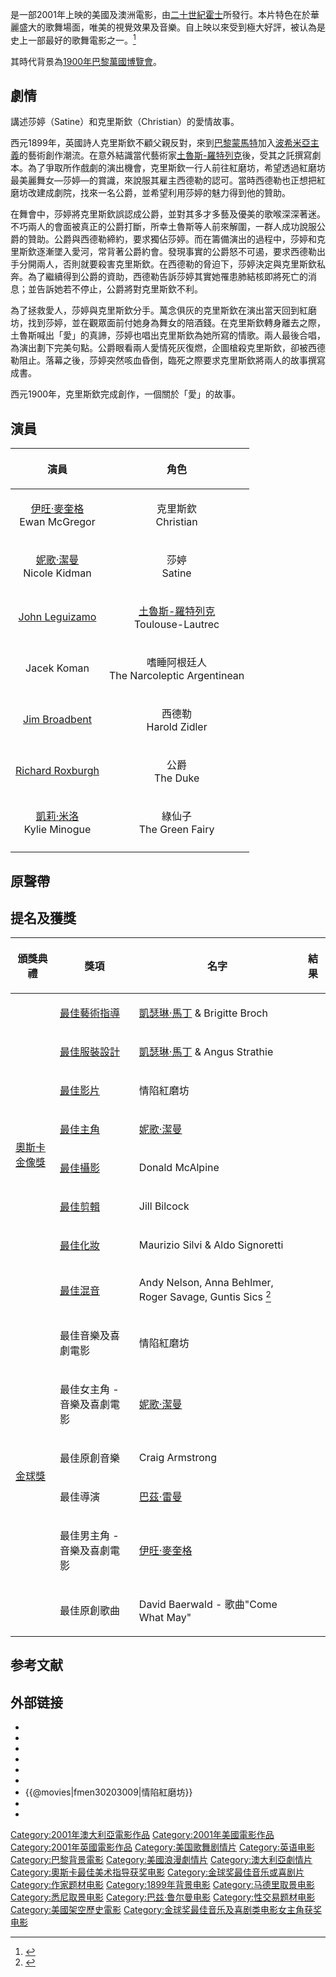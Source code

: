 {{noteTA
|T = zh-cn:梦断花都; zh-tw:紅磨坊; zh-hk:情陷紅磨坊;
|G1 = Movie
|G2 = Show
}}
{{Infobox Film
| name           = -{zh-cn:梦断花都; zh-tw:紅磨坊; zh-hk:情陷紅磨坊;}-
| original_name  = ''Moulin Rouge!''
| image          = Moulin rouge poster.jpg
| caption        = 
| director       = [[巴茲·雷曼|巴茲·雷曼]]
| producer       = 巴茲·雷曼<br />Fred Baron
| writer         = 巴茲·雷曼<br />Craig Pearce
| narrator       = 
| starring       = [[妮歌·潔曼|妮歌·潔曼]]<br />[[伊旺·麥奎格|伊旺·麥奎格]]<br />Jim Broadbent<br />Richard Roxburgh<br />John Leguizamo<br />[[凱莉·米洛|凱莉·米洛]]
| music          = Craig Armstrong<br />Marius de Vries
| cinematography = Donald McAlpine
| editing        = Jill Bilcock
| distributor    = [[二十世紀霍士|二十世紀霍士]]
| released       = {{flagicon|FRA}}2001年5月9日（康城影展）<br />{{flagicon|AUS}}2001年5月24日<br />{{flagicon|NZ}}2001年5月31日<br />{{flagicon|USA}}2001年6月1日<br />{{flagicon|UK}}2001年9月7日
| runtime        = 127 分鐘
| rating         = 
| country        = {{AUS}}<br />{{美國電影產地}}<br />{{英国电影}}
| language       = [[英語|英語]]
| budget         = 5200萬[[美元|美元]]
| gross          = 179,213,434[[美元|美元]]
| website        = 
| cn_name        = 梦断花都
| tw_name        = 紅磨坊
| hk_name        = 情陷紅磨坊
| amg_id         = 
| imdb_id        = 0203009
}}

{{作品名稱|name=''Moulin Rouge!''|hk=情陷紅磨坊|tw=紅磨坊|cn=梦断花都}}是一部2001年上映的美國及澳洲電影，由[[二十世紀霍士|二十世紀霍士]]所發行。本片特色在於華麗盛大的歌舞場面，唯美的視覺效果及音樂。自上映以來受到極大好評，被认為是史上一部最好的歌舞電影之一。<ref>{{cite news |title=90歲Lois Smith成東尼獎史上年紀最大得獎者 Aaron獲封音樂劇帝 |url=https://www.singtaousa.com/2021-09-27/90%E6%AD%B2lois-smith%E6%88%90%E6%9D%B1%E5%B0%BC%E7%8D%8E%E5%8F%B2%E4%B8%8A%E5%B9%B4%E7%B4%80%E6%9C%80%E5%A4%A7%E5%BE%97%E7%8D%8E%E8%80%85-aaron%E7%8D%B2%E5%B0%81%E9%9F%B3%E6%A8%82%E5%8A%87%E5%B8%9D/3662460 |accessdate=2021-10-22 |work=www.singtaousa.com |language=zh |archive-date=2021-10-26 |archive-url=https://web.archive.org/web/20211026030438/https://www.singtaousa.com/2021-09-27/90%E6%AD%B2lois-smith%E6%88%90%E6%9D%B1%E5%B0%BC%E7%8D%8E%E5%8F%B2%E4%B8%8A%E5%B9%B4%E7%B4%80%E6%9C%80%E5%A4%A7%E5%BE%97%E7%8D%8E%E8%80%85-aaron%E7%8D%B2%E5%B0%81%E9%9F%B3%E6%A8%82%E5%8A%87%E5%B8%9D/3662460 }}</ref>

其時代背景為[[1900年世界博覽會|1900年巴黎萬國博覽會]]。

==劇情==
講述莎婷（Satine）和克里斯欽（Christian）的愛情故事。

西元1899年，英國詩人克里斯欽不顧父親反對，來到[[巴黎|巴黎]][[蒙馬特|蒙馬特]]加入[[波希米亞主義|波希米亞主義]]的藝術創作潮流。在意外結識當代藝術家[[土魯斯-羅特列克|土魯斯-羅特列克]]後，受其之託撰寫劇本。為了爭取所作戲劇的演出機會，克里斯欽一行人前往紅磨坊，希望透過紅磨坊最美麗舞女—莎婷—的賞識，來說服其雇主西德勒的認可。當時西德勒也正想把紅磨坊改建成劇院，找來一名公爵，並希望利用莎婷的魅力得到他的贊助。

在舞會中，莎婷將克里斯欽誤認成公爵，並對其多才多藝及優美的歌喉深深著迷。不巧兩人的會面被真正的公爵打斷，所幸土魯斯等人前來解圍，一群人成功說服公爵的贊助。公爵與西德勒締約，要求獨佔莎婷。而在籌備演出的過程中，莎婷和克里斯欽逐漸墜入愛河，常背著公爵約會。發現事實的公爵怒不可遏，要求西德勒出手分開兩人，否則就要殺害克里斯欽。在西德勒的脅迫下，莎婷決定與克里斯欽私奔。為了繼續得到公爵的資助，西德勒告訴莎婷其實她罹患肺結核即將死亡的消息；並告訴她若不停止，公爵將對克里斯欽不利。

為了拯救愛人，莎婷與克里斯欽分手。萬念俱灰的克里斯欽在演出當天回到紅磨坊，找到莎婷，並在觀眾面前付她身為舞女的陪酒錢。在克里斯欽轉身離去之際，土魯斯喊出「愛」的真諦，莎婷也唱出克里斯欽為她所寫的情歌。兩人最後合唱，為演出劃下完美句點。公爵眼看兩人愛情死灰復燃，企圖槍殺克里斯欽，卻被西德勒阻止。落幕之後，莎婷突然咳血昏倒，臨死之際要求克里斯欽將兩人的故事撰寫成書。

西元1900年，克里斯欽完成創作，一個關於「愛」的故事。

== 演員 ==
{| class="wikitable"
|- align="center"
! 演員!! 角色
|-
| <center>[[伊旺·麥奎格|伊旺·麥奎格]]<br>Ewan McGregor|| <center>克里斯欽<br>Christian 
|-
| <center>[[妮歌·潔曼|妮歌·潔曼]]<br>Nicole Kidman|| <center>莎婷<br>Satine
|-
| <center>[[約翰·李古查摩|John Leguizamo]] || <center>[[亨利·德·土魯斯-羅特列克|土魯斯-羅特列克]]<br>Toulouse-Lautrec 
|-
| <center>Jacek Koman || <center>嗜睡阿根廷人<br>The Narcoleptic Argentinean 
|-
| <center>[[吉姆·布勞德本特|Jim Broadbent]] || <center>西德勒<br>Harold Zidler
|-
| <center>[[理查·羅森堡|Richard Roxburgh]] || <center>公爵<br>The Duke
|-
| <center>[[凱莉·米洛|凱莉·米洛]]<br>Kylie Minogue|| <center>綠仙子<br>The Green Fairy
|-
|}

== 原聲帶 ==
{{Tracklist
| collapsed       = 
| headline        = 《情陷紅磨坊》电影原声带
| extra_column    = 
| total_length    = 
| all_writing     = 
| all_lyrics      = 
| all_music       = 
| writing_credits = 
| arranger_credits = 
| lyrics_credits  = 
| music_credits   = 

| title1          ={{lang|en|Nature Boy}} 
| note1           = [[亨利·德·土魯斯-羅特列克|土魯斯-羅特列克]]
| writer1         = 
| lyrics1         = 
| music1          = 
| arranger1       = 
| extra1          = 

| title2          =The Sound of Music/{{lang|en|Children of the Revolution}} 
| note2           = 克里斯安、[[波希米亞主義|波希米亞人]]和 綠仙子
| writer2         = 
| lyrics2         = 
| music2          = 
| arranger2       = 
| extra2          =

| title3          =Zidler's Rap (The Can-Can)
| note3           = 西德勒、[[紅磨坊|紅磨坊]]舞者和顧客
| writer3         = 
| lyrics3         = 
| music3          = 
| arranger3       = 
| extra3          =

| title4          =Sparkling Diamonds
| note4           = 莎婷和[[紅磨坊|紅磨坊]]舞者
| writer4         = 
| lyrics4         = 
| music4          = 
| arranger4       =  
| extra4          =

| title5          ={{tsl|en|Rhythm of the Night (song)||Rhythm of the Night}} 
| note5           =紅磨坊舞者 
| writer5         = 
| lyrics5         = 
| music5          = 
| arranger5       = 
| extra5          =

| title6          = {{lang|en|Your Song}}
| note6           = 克里斯安
| writer6         = 
| lyrics6         = 
| music6          = 
| arranger6       = 
| extra6          =

| title7          = The Pitch (Spectacular Spectacular) 
| note7           = 西德勒、克里斯安, 莎婷、公爵和[[波希米亞主義|波希米亞人]]
| writer7         = 
| lyrics7         = 
| music7          = 
| arranger7       =  
| extra7          =

| title8          = {{lang|en|One Day I'll Fly Away}} 
| note8           = 莎婷
| writer8         = 
| lyrics8         = 
| music8          = 
| arranger8       = 
| extra8          =

| title9          = Elephant Love Medley 
| note9           = 克里斯安和莎婷
| writer9         = 
| lyrics9         = 
| music9          = 
| arranger9       = 
| extra9          =

| title10          = Gorecki  
| note10           = 莎婷
| writer10         = 
| lyrics10         = 
| music10          = 
| arranger10       = 
| extra10          =

| title11          = [[宛如處女_(歌曲)|Like A Virgin]] 
| note11           = 西德勒和公爵
| writer11         = 
| lyrics11         = 
| music11          = 
| arranger11       = 
| extra11          =

| title12          = {{tsl|en|Come What May (2001 song)||Come What May}}
| note12           = 克里斯安、莎婷和"Spectacular Spectacular表演者
| writer12         = 
| lyrics12         = 
| music12          = 
| arranger12       = 
| extra12          = 

| title13          = El Tango de Roxanne  
| note13           = The Argentine,克里斯安、莎婷和[[紅磨坊|紅磨坊]]舞者
| writer13         = 
| lyrics13         = 
| music13          = 
| arranger13       = 
| extra13          =

| title14          = Fool to Believe  
| note14           =莎婷和西德勒 
| writer14         = 
| lyrics14         = 
| music14          = 
| arranger14       = 
| extra14          =

| title15          = [[表演必须继续|The Show Must Go On]] 
| note15           = 西德勒、莎婷和[[紅磨坊|紅磨坊]]舞者
| writer15         = 
| lyrics15         = 
| music15          = 
| arranger15       = 
| extra15          =

| title16          = Hindi Sad Diamonds  
| note16           = Spectacular Spectacular表演者
| writer16         = 
| lyrics16         = 
| music16          = 
| arranger16       = 
| extra16          =

| title17          = Come What May (Reprise) 
| note17           = 克里斯安和莎婷
| writer17         = 
| lyrics17         = 
| music17          = 
| arranger17       = 
| extra17          = 

| title18          = Coup D'état (Finale) 
| note18           = Spectacular Spectacular表演者
| writer18         = 
| lyrics18         = 
| music18          = 
| arranger18       = 
| extra18          =

| title19          = Nature Boy (Reprise)
| note19           =[[亨利·德·土魯斯-羅特列克|土魯斯-羅特列克]]
| writer19         = 
| lyrics19         = 
| music19          = 
| arranger19       = 
| extra19          =
}}

== 提名及獲獎 ==
{| class="wikitable"
! 頒獎典禮
! 獎項
! 名字
! 結果
|-
|rowspan="8"| [[奧斯卡金像獎|奧斯卡金像獎]]|| [[奧斯卡最佳藝術指導|最佳藝術指導]]||[[凱瑟琳·馬丁|凱瑟琳·馬丁]] & Brigitte Broch||{{won}}
|-
| [[奧斯卡最佳服裝設計|最佳服裝設計]] ||[[凱瑟琳·馬丁|凱瑟琳·馬丁]] & Angus Strathie||{{won}}
|-
| [[奧斯卡最佳影片獎|最佳影片]] ||情陷紅磨坊||{{nom}}
|-
|[[奧斯卡最佳女主角獎|最佳主角]] ||[[妮歌·潔曼|妮歌·潔曼]]||{{nom}}
|-
| [[奧斯卡最佳攝影獎|最佳攝影]] ||Donald McAlpine||{{nom}}
|-
| [[最佳剪輯|最佳剪輯]] ||Jill Bilcock|| {{nom}}
|-
| [[最佳化妝|最佳化妝]] ||Maurizio Silvi & Aldo Signoretti|| {{nom}}
|-
| [[最佳混音|最佳混音]]|| Andy Nelson, Anna Behlmer, Roger Savage, Guntis Sics <ref name="Oscars2002">{{Cite web |url=http://www.oscars.org/awards/academyawards/legacy/ceremony/74th-winners.html |title=The 74th Academy Awards (2002) Nominees and Winners |accessdate=2011-11-19 |work=oscars.org |archive-date=2011-08-21 |archive-url=https://web.archive.org/web/20110821041252/http://www.oscars.org/awards/academyawards/legacy/ceremony/74th-winners.html |dead-url=no }}</ref> ||{{nom}}
|-
|rowspan="6"| [[金球獎_(影視獎項)|金球獎]]|| 最佳音樂及喜劇電影||情陷紅磨坊||{{won}}
|-
| 最佳女主角 - 音樂及喜劇電影 ||[[妮歌·潔曼|妮歌·潔曼]]||{{won}}
|-
| 最佳原創音樂 ||Craig Armstrong||{{won}}
|-
| 最佳導演 ||[[巴茲·雷曼|巴茲·雷曼]] ||{{nom}}
|-
| 最佳男主角 - 音樂及喜劇電影 ||[[伊旺·麥奎格|伊旺·麥奎格]]||{{nom}}
|-
|最佳原創歌曲|| David Baerwald - 歌曲"Come What May"|| {{nom}}
|}

== 参考文献 ==
{{Reflist|2}}

== 外部链接 ==
* {{IMDb title|0203009}}
* {{amg title|242630}}
* {{mojo title|moulinrouge}}
* {{rotten-tomatoes|1107863-moulin_rouge}}
* {{metacritic film|id=moulin-rouge!}}
* {{Yahoomovie id|100|情陷紅磨坊}}
* {{@movies|fmen30203009|情陷紅磨坊}}
* {{douban}}
* {{Mtime|10812|情陷紅磨坊}}

{{Baz Luhrmann}}
{{金球獎最佳音樂及喜劇電影 2001–2020}}
{{金球奖最佳原创配乐奖}}
{{DEFAULTSORT:Moulin Rouge!}}
[[Category:2001年澳大利亞電影作品|Category:2001年澳大利亞電影作品]]
[[Category:2001年美國電影作品|Category:2001年美國電影作品]]
[[Category:2001年英國電影作品|Category:2001年英國電影作品]]
[[Category:美国歌舞剧情片|Category:美国歌舞剧情片]]
[[Category:英语电影|Category:英语电影]]
[[Category:巴黎背景電影|Category:巴黎背景電影]]
[[Category:美國浪漫劇情片|Category:美國浪漫劇情片]]
[[Category:澳大利亞劇情片|Category:澳大利亞劇情片]]
[[Category:奧斯卡最佳美术指导获奖电影|Category:奧斯卡最佳美术指导获奖电影]]
[[Category:金球奖最佳音乐或喜剧片|Category:金球奖最佳音乐或喜剧片]]
[[Category:作家题材电影|Category:作家题材电影]]
[[Category:1899年背景电影|Category:1899年背景电影]]
[[Category:马德里取景电影|Category:马德里取景电影]]
[[Category:悉尼取景电影|Category:悉尼取景电影]]
[[Category:巴兹·鲁尔曼电影|Category:巴兹·鲁尔曼电影]]
[[Category:性交易题材电影|Category:性交易题材电影]]
[[Category:美國架空歷史電影|Category:美國架空歷史電影]]
[[Category:金球奖最佳音乐及喜剧类电影女主角获奖电影|Category:金球奖最佳音乐及喜剧类电影女主角获奖电影]]